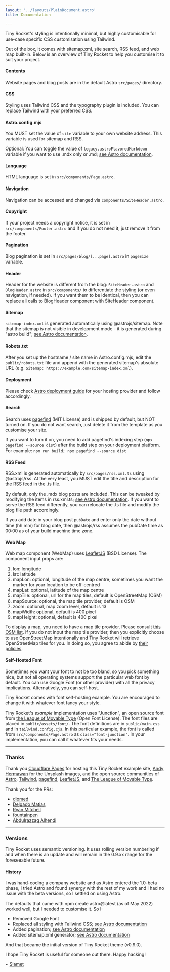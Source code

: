 ```yaml
---
layout: '../layouts/PlainDocument.astro'
title: Documentation

---
```


Tiny Rocket's styling is intentionally minimal, but highly customisable for use-case specific CSS customisation using Tailwind.

Out of the box, it comes with sitemap.xml, site search, RSS feed, and web map built-in. Below is an overview of Tiny Rocket to help you customise it to suit your project.


#### Contents

Website pages and blog posts are in the default Astro `src/pages/` directory.


#### CSS

Styling uses Tailwind CSS and the typography plugin is included. You can replace Tailwind with your preferred CSS.


#### Astro.config.mjs

You MUST set the value of `site` variable to your own website address. This variable is used for sitemap and RSS.

Optional: You can toggle the value of `legacy.astroFlavoredMarkdown` variable if you want to use .mdx only or .md; [see Astro documentation](https://docs.astro.build/en/reference/configuration-reference/#legacyastroflavoredmarkdown).


#### Language

HTML language is set in `src/components/Page.astro`.

#### Navigation

Navigation can be accessed and changed via `components/SiteHeader.astro`.


#### Copyright

If your project needs a copyright notice, it is set in `src/components/Footer.astro` and if you do not need it, just remove it from the footer.


#### Pagination

Blog pagination is set in `src/pages/blog/[...page].astro` in `pageSize` variable.


#### Header

Header for the website is different from the blog: `SiteHeader.astro` and `BlogHeader.astro` in `src/components/` to differentiate the styling (or even navigation, if needed). If you want them to be identical, then you can replace all calls to BlogHeader component with SiteHeader component.


#### Sitemap

`sitemap-index.xml` is generated automatically using @astrojs/sitemap. Note that the sitemap is not visible in development mode - it is generated during "astro build"; [see Astro documentation](https://github.com/withastro/astro/tree/main/packages/integrations/sitemap).


#### Robots.txt

After you set up the hostname / site name in Astro.config.mjs, edit the `public/robots.txt` file and append with the generated sitemap's absolute URL (e.g. `Sitemap: https://example.com/sitemap-index.xml`).


#### Deployment

Please check [Astro deployment guide](https://docs.astro.build/en/guides/deploy/) for your hosting provider and follow accordingly.


#### Search

Search uses [pagefind](https://github.com/CloudCannon/pagefind) (MIT License) and is shipped by default, but NOT turned on. If you do not want search, just delete it from the template as you customise your site.

If you want to turn it on, you need to add pagefind's indexing step (`npx pagefind --source dist`) after the build step on your deployment platform. For example:
`npm run build; npx pagefind --source dist`


#### RSS Feed

RSS.xml is generated automatically by `src/pages/rss.xml.ts` using @astrojs/rss. At the very least, you MUST edit the title and description for the RSS feed in the .ts file.

By default, only the .mdx blog posts are included. This can be tweaked by modifying the items in rss.xml.ts; [see Astro documentation](https://docs.astro.build/en/guides/rss/). If you want to serve the RSS feed differently, you can relocate the .ts file and modify the blog file path accordingly.

If you add date in your blog post `pubDate` and enter only the date without time (hh:mm) for blog date, then @astrojs/rss assumes the pubDate time as 00:00 as of your build machine time zone.


#### Web Map
Web map component (WebMap) uses [LeafletJS](https://leafletjs.com/) (BSD License). The component input props are:

1. lon: longitude
2. lat: latitude
3. mapLon: optional, longitude of the map centre; sometimes you want the marker for your location to be off-centred
4. mapLat: optional, latitude of the map centre
5. mapTile: optional, url for the map tiles, default is OpenStreetMap (OSM)
6. mapSource: optional, the map tile provider, default is OSM
7. zoom: optional, map zoom level, default is 13
8. mapWidth: optional, default is 400 pixel
9. mapHeight: optional, default is 400 pixel

To display a map, you need to have a map tile provider. Please consult [this OSM list](https://wiki.openstreetmap.org/wiki/Commercial_OSM_Software_and_Services). If you do not input the map tile provider, then you explicitly choose to use OpenStreetMap intentionally and Tiny Rocket will retrieve OpenStreetMap tiles for you. In doing so, you agree to abide by [their policies](https://operations.osmfoundation.org/policies/tiles/).


#### Self-Hosted Font

Sometimes you want your font to not be too bland, so you pick something nice, but not all operating systems support the particular web font by default. You can use Google Font (or other provider) with all the privacy implications. Alternatively, you can self-host.

Tiny Rocket comes with font self-hosting example. You are encouraged to change it with whatever font fancy your style.

Tiny Rocket's _example_ implementation uses "Junction", an open source font from [the League of Movable Type](https://www.theleagueofmoveabletype.com) (Open Font License). The font files are placed in `public/assets/font/`. The font definitions are in `public/main.css` and in `tailwind.config.cjs`. In this particular example, the font is called from `src/components/Page.astro` as `class="font-junction"`. In your implementation, you can call it whatever fits your needs.

---


### Thanks

Thank you [Cloudflare Pages](https://developers.cloudflare.com/pages/framework-guides/astro/) for hosting this Tiny Rocket example site, [Andy Hermawan](https://unsplash.com/@kolamdigital) for the Unsplash images, and the open source communities of [Astro](https://astro.build/), [Tailwind](https://tailwindcss.com/), [pagefind](https://pagefind.app/), [LeafletJS](https://leafletjs.com/), and [The League of Movable Type](https://www.theleagueofmoveabletype.com/).

Thank you for the PRs:
- [diomed](https://github.com/diomed)
- [Delgado Matias](https://github.com/delgadomatias)
- [Ryan Mitchell](https://github.com/newtmitch)
- [fountainpen](https://github.com/fountainpen)
- [Abdulrazzaq Alhendi](https://github.com/aalhendi)

---


### Versions

Tiny Rocket uses semantic versioning. It uses rolling version numbering if and when there is an update and will remain in the 0.9.xx range for the foreseeable future.


#### History

I was hand-coding a company website and as Astro entered the 1.0-beta phase, I tried Astro and found synergy with the rest of my work and I had no issue with the beta versions, so I settled on using Astro.

The defaults that came with npm create astro@latest (as of May 2022) worked well, but I needed to customise it. So I:

- Removed Google Font
- Replaced all styling with Tailwind CSS; [see Astro documentation](https://docs.astro.build/en/guides/integrations-guide/tailwind/)
- Added pagination; [see Astro documentation](https://docs.astro.build/en/core-concepts/routing/#pagination)
- Added sitemap.xml generator; [see Astro documentation](https://docs.astro.build/en/guides/integrations-guide/sitemap/)

And that became the initial version of Tiny Rocket theme (v0.9.0).

I hope Tiny Rocket is useful for someone out there. Happy hacking!

~ [Slamet](https://github.com/slamethendry/tinyrocket)
